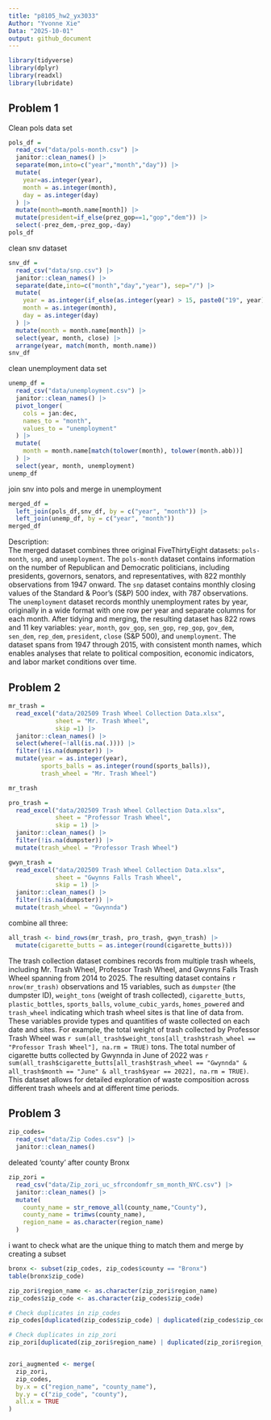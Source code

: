 ```yaml
---
title: "p8105_hw2_yx3033"
Author: "Yvonne Xie"
Data: "2025-10-01"
output: github_document
---
```


```r
library(tidyverse)
library(dplyr)
library(readxl)
library(lubridate)
```

## Problem 1
Clean pols data set

```r
pols_df = 
  read_csv("data/pols-month.csv") |> 
  janitor::clean_names() |> 
  separate(mon,into=c("year","month","day")) |> 
  mutate(
    year=as.integer(year),
    month = as.integer(month),
    day = as.integer(day)
  ) |> 
  mutate(month=month.name[month]) |> 
  mutate(president=if_else(prez_gop==1,"gop","dem")) |> 
  select(-prez_dem,-prez_gop,-day)
pols_df
```

clean snv dataset

```r
snv_df =
  read_csv("data/snp.csv") |> 
  janitor::clean_names() |> 
  separate(date,into=c("month","day","year"), sep="/") |> 
  mutate(
    year = as.integer(if_else(as.integer(year) > 15, paste0("19", year), paste0("20", year))),
    month = as.integer(month),
    day = as.integer(day)
  ) |> 
  mutate(month = month.name[month]) |> 
  select(year, month, close) |> 
  arrange(year, match(month, month.name))
snv_df
```

clean unemployment data set
```r
unemp_df =
  read_csv("data/unemployment.csv") |> 
  janitor::clean_names() |> 
  pivot_longer(
    cols = jan:dec,
    names_to = "month",
    values_to = "unemployment"
  ) |> 
  mutate(
    month = month.name[match(tolower(month), tolower(month.abb))]
  ) |> 
  select(year, month, unemployment)
unemp_df
```

join snv into pols and merge in unemployment

```r
merged_df =
  left_join(pols_df,snv_df, by = c("year", "month")) |> 
  left_join(unemp_df, by = c("year", "month"))
merged_df
```

Description:  
The merged dataset combines three original FiveThirtyEight datasets: `pols-month`, `snp`, and `unemployment`. The `pols-month` dataset contains information on the number of Republican and Democratic politicians, including presidents, governors, senators, and representatives, with 822 monthly observations from 1947 onward. The `snp` dataset contains monthly closing values of the Standard & Poor’s (S&P) 500 index, with 787 observations. The `unemployment` dataset records monthly unemployment rates by year, originally in a wide format with one row per year and separate columns for each month. After tidying and merging, the resulting dataset has 822 rows and 11 key variables: `year`, `month`, `gov_gop`, `sen_gop`, `rep_gop`, `gov_dem`, `sen_dem`, `rep_dem`, `president`, `close` (S&P 500), and `unemployment`. The dataset spans from 1947 through 2015, with consistent month names, which enables analyses that relate to political composition, economic indicators, and labor market conditions over time.  


## Problem 2

```r
mr_trash =
  read_excel("data/202509 Trash Wheel Collection Data.xlsx",
             sheet = "Mr. Trash Wheel",
             skip =1) |> 
  janitor::clean_names() |> 
  select(where(~!all(is.na(.)))) |>
  filter(!is.na(dumpster)) |> 
  mutate(year = as.integer(year),
         sports_balls = as.integer(round(sports_balls)),
         trash_wheel = "Mr. Trash Wheel")

mr_trash
```


```r
pro_trash = 
  read_excel("data/202509 Trash Wheel Collection Data.xlsx",
             sheet = "Professor Trash Wheel",
             skip = 1) |> 
  janitor::clean_names() |> 
  filter(!is.na(dumpster)) |> 
  mutate(trash_wheel = "Professor Trash Wheel")

gwyn_trash = 
  read_excel("data/202509 Trash Wheel Collection Data.xlsx",
             sheet = "Gwynns Falls Trash Wheel",
             skip = 1) |> 
  janitor::clean_names() |> 
  filter(!is.na(dumpster)) |> 
  mutate(trash_wheel = "Gwynnda")
```

combine all three:
```r
all_trash <- bind_rows(mr_trash, pro_trash, gwyn_trash) |> 
  mutate(cigarette_butts = as.integer(round(cigarette_butts)))
```

The trash collection dataset combines records from multiple trash wheels, including Mr. Trash Wheel, Professor Trash Wheel, and Gwynns Falls Trash Wheel spanning from 2014 to 2025. The resulting dataset contains `r nrow(mr_trash)` observations and 15 variables, such as `dumpster` (the dumpster ID), `weight_tons` (weight of trash collected), `cigarette_butts`, `plastic_bottles`, `sports_balls`, `volume_cubic_yards`, `homes_powered` and `trash_wheel` indicating which trash wheel sites is that line of data from. These variables provide types and quantities of waste collected on each date and sites. For example, the total weight of trash collected by Professor Trash Wheel was `r sum(all_trash$weight_tons[all_trash$trash_wheel == "Professor Trash Wheel"], na.rm = TRUE)` tons. The total number of cigarette butts collected by Gwynnda in June of 2022 was `r sum(all_trash$cigarette_butts[all_trash$trash_wheel == "Gwynnda" & all_trash$month == "June" & all_trash$year == 2022], na.rm = TRUE)`. This dataset allows for detailed exploration of waste composition across different trash wheels and at different time periods.


## Problem 3

```r
zip_codes=
  read_csv("data/Zip Codes.csv") |> 
  janitor::clean_names()
```

deleated 'county' after county Bronx
```r
zip_zori =
  read_csv("data/Zip_zori_uc_sfrcondomfr_sm_month_NYC.csv") |> 
  janitor::clean_names() |> 
  mutate(
    county_name = str_remove_all(county_name,"County"),
    county_name = trimws(county_name),
    region_name = as.character(region_name)
  )
```

i want to check what are the unique thing to match them and merge by creating a subset
```r
bronx <- subset(zip_codes, zip_codes$county == "Bronx")
table(bronx$zip_code)

```


```r
zip_zori$region_name <- as.character(zip_zori$region_name)
zip_codes$zip_code <- as.character(zip_codes$zip_code)
```

```r
# Check duplicates in zip_codes
zip_codes[duplicated(zip_codes$zip_code) | duplicated(zip_codes$zip_code, fromLast = TRUE), ]

# Check duplicates in zip_zori
zip_zori[duplicated(zip_zori$region_name) | duplicated(zip_zori$region_name, fromLast = TRUE), ]


zori_augmented <- merge(
  zip_zori,
  zip_codes,
  by.x = c("region_name", "county_name"),
  by.y = c("zip_code", "county"),
  all.x = TRUE
)
```


